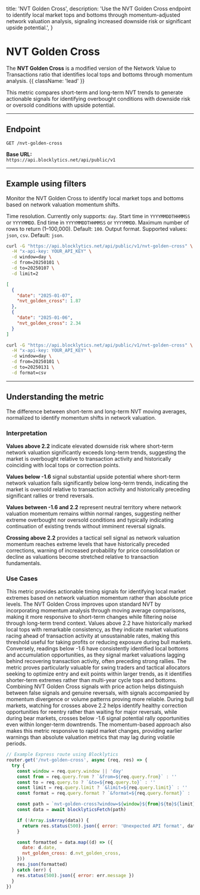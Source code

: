   title: 'NVT Golden Cross',
  description:
    'Use the NVT Golden Cross endpoint to identify local market tops and bottoms through momentum-adjusted network valuation analysis, signaling increased downside risk or significant upside potential.',
}

# NVT Golden Cross

The **NVT Golden Cross** is a modified version of the Network Value to Transactions ratio that identifies local tops and bottoms through momentum analysis. {{ className: 'lead' }}

This metric compares short-term and long-term NVT trends to generate actionable signals for identifying overbought conditions with downside risk or oversold conditions with upside potential.

---

## Endpoint

`GET /nvt-golden-cross`

**Base URL:**  
`https://api.blocklytics.net/api/public/v1`

---

## Example using filters

<Row>
  <Col>

Monitor the NVT Golden Cross to identify local market tops and bottoms based on network valuation momentum shifts.

<Properties>
  <Property name="window" type="string">
    Time resolution. Currently only supports: <code>day</code>.
  </Property>
  <Property name="from" type="string">
    Start time in <code>YYYYMMDDTHHMMSS</code> or <code>YYYYMMDD</code>.
  </Property>
  <Property name="to" type="string">
    End time in <code>YYYYMMDDTHHMMSS</code> or <code>YYYYMMDD</code>.
  </Property>
  <Property name="limit" type="integer">
    Maximum number of rows to return (1–100,000). Default: <code>100</code>.
  </Property>
  <Property name="format" type="string">
    Output format. Supported values: <code>json</code>, <code>csv</code>.
    Default: <code>json</code>.
  </Property>
</Properties>

  </Col>
  <Col>

```bash {title="Requesting NVT Golden Cross data"}
curl -G "https://api.blocklytics.net/api/public/v1/nvt-golden-cross" \
  -H "x-api-key: YOUR_API_KEY" \
  -d window=day \
  -d from=20250101 \
  -d to=20250107 \
  -d limit=2
```

```json {title="Sample JSON response"}
[
  {
    "date": "2025-01-07",
    "nvt_golden_cross": 1.87
  },
  {
    "date": "2025-01-06",
    "nvt_golden_cross": 2.34
  }
]
```

```bash {title="Exporting as CSV"}
curl -G "https://api.blocklytics.net/api/public/v1/nvt-golden-cross" \
  -H "x-api-key: YOUR_API_KEY" \
  -d window=day \
  -d from=20250101 \
  -d to=20250131 \
  -d format=csv
```

  </Col>
</Row>

---

## Understanding the metric

<Row>
  <Col>

<Properties>
  <Property name="nvt_golden_cross" type="number">
    The difference between short-term and long-term NVT moving averages,
    normalized to identify momentum shifts in network valuation.
  </Property>
</Properties>

### Interpretation

**Values above 2.2** indicate elevated downside risk where short-term network valuation significantly exceeds long-term trends, suggesting the market is overbought relative to transaction activity and historically coinciding with local tops or correction points.

**Values below -1.6** signal substantial upside potential where short-term network valuation falls significantly below long-term trends, indicating the market is oversold relative to transaction activity and historically preceding significant rallies or trend reversals.

**Values between -1.6 and 2.2** represent neutral territory where network valuation momentum remains within normal ranges, suggesting neither extreme overbought nor oversold conditions and typically indicating continuation of existing trends without imminent reversal signals.

**Crossing above 2.2** provides a tactical sell signal as network valuation momentum reaches extreme levels that have historically preceded corrections, warning of increased probability for price consolidation or decline as valuations become stretched relative to transaction fundamentals.

### Use Cases

This metric provides actionable timing signals for identifying local market extremes based on network valuation momentum rather than absolute price levels. The NVT Golden Cross improves upon standard NVT by incorporating momentum analysis through moving average comparisons, making it more responsive to short-term changes while filtering noise through long-term trend context. Values above 2.2 have historically marked local tops with remarkable consistency, as they indicate market valuations racing ahead of transaction activity at unsustainable rates, making this threshold useful for taking profits or reducing exposure during bull markets. Conversely, readings below -1.6 have consistently identified local bottoms and accumulation opportunities, as they signal market valuations lagging behind recovering transaction activity, often preceding strong rallies. The metric proves particularly valuable for swing traders and tactical allocators seeking to optimize entry and exit points within larger trends, as it identifies shorter-term extremes rather than multi-year cycle tops and bottoms. Combining NVT Golden Cross signals with price action helps distinguish between false signals and genuine reversals, with signals accompanied by momentum divergence or volume patterns proving more reliable. During bull markets, watching for crosses above 2.2 helps identify healthy correction opportunities for reentry rather than waiting for major reversals, while during bear markets, crosses below -1.6 signal potential rally opportunities even within longer-term downtrends. The momentum-based approach also makes this metric responsive to rapid market changes, providing earlier warnings than absolute valuation metrics that may lag during volatile periods.

  </Col>
  <Col>

```js {title="Node.js (Express) example"}
// Example Express route using Blocklytics
router.get('/nvt-golden-cross', async (req, res) => {
  try {
    const window = req.query.window || 'day'
    const from = req.query.from ? `&from=${req.query.from}` : ''
    const to = req.query.to ? `&to=${req.query.to}` : ''
    const limit = req.query.limit ? `&limit=${req.query.limit}` : ''
    const format = req.query.format ? `&format=${req.query.format}` : ''

    const path = `nvt-golden-cross?window=${window}${from}${to}${limit}${format}`
    const data = await blocklyticsFetch(path)

    if (!Array.isArray(data)) {
      return res.status(500).json({ error: 'Unexpected API format', data })
    }

    const formatted = data.map((d) => ({
      date: d.date,
      nvt_golden_cross: d.nvt_golden_cross,
    }))
    res.json(formatted)
  } catch (err) {
    res.status(500).json({ error: err.message })
  }
})
```

  </Col>
</Row>
